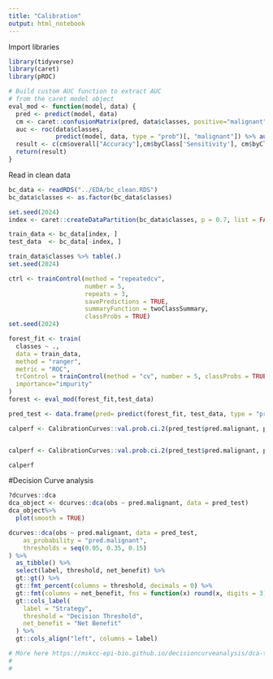 ```yaml
---
title: "Calibration"
output: html_notebook
---
```


Import libraries 
```r
library(tidyverse)
library(caret)
library(pROC)

# Build custom AUC function to extract AUC
# from the caret model object
eval_mod <- function(model, data) {
  pred <- predict(model, data)
  cm <- caret::confusionMatrix(pred, data$classes, positive="malignant")
  auc <- roc(data$classes,
             predict(model, data, type = "prob")[, "malignant"]) %>% auc()
  result <- c(cm$overall["Accuracy"],cm$byClass['Sensitivity'], cm$byClass['Specificity'], cm$byClass['F1'],AUC=auc)
  return(result)
}
```

Read in clean data 
```r
bc_data <- readRDS("../EDA/bc_clean.RDS")
bc_data$classes <- as.factor(bc_data$classes)

set.seed(2024)
index <- caret::createDataPartition(bc_data$classes, p = 0.7, list = FALSE)

train_data <- bc_data[index, ]
test_data  <- bc_data[-index, ]

train_data$classes %>% table(.)
set.seed(2024)
```

```r
ctrl <- trainControl(method = "repeatedcv", 
                     number = 5, 
                     repeats = 3,  
                     savePredictions = TRUE,
                     summaryFunction = twoClassSummary,
                     classProbs = TRUE)
set.seed(2024)

forest_fit <- train(
  classes ~ .,
  data = train_data,                         
  method = "ranger",
  metric = "ROC",
  trControl = trainControl(method = "cv", number = 5, classProbs = TRUE, summaryFunction = twoClassSummary),
  importance="impurity"
)
forest <- eval_mod(forest_fit,test_data)
```

```r
pred_test <- data.frame(pred= predict(forest_fit, test_data, type = "prob"), obs = ifelse(test_data$classes=="malignant",1,0)) 

calperf <- CalibrationCurves::val.prob.ci.2(pred_test$pred.malignant, pred_test$obs, logistic.cal = TRUE,  col.log = "orange")


calperf <- CalibrationCurves::val.prob.ci.2(pred_test$pred.malignant, pred_test$obs,allowPerfectPredictions=TRUE, cuts = seq(0,1,by=.2))

calperf
```

#Decision Curve analysis
```r
?dcurves::dca
dca_object <- dcurves::dca(obs ~ pred.malignant, data = pred_test)
dca_object%>%
  plot(smooth = TRUE)

dcurves::dca(obs ~ pred.malignant, data = pred_test,
    as_probability = "pred.malignant",
    thresholds = seq(0.05, 0.35, 0.15)
) %>%
  as_tibble() %>%
  select(label, threshold, net_benefit) %>%
  gt::gt() %>%
  gt::fmt_percent(columns = threshold, decimals = 0) %>%
  gt::fmt(columns = net_benefit, fns = function(x) round(x, digits = 3)) %>%
  gt::cols_label(
    label = "Strategy",
    threshold = "Decision Threshold",
    net_benefit = "Net Benefit"
  ) %>%
  gt::cols_align("left", columns = label)

# More here https://mskcc-epi-bio.github.io/decisioncurveanalysis/dca-tutorial-r.html
# 
# 
```
